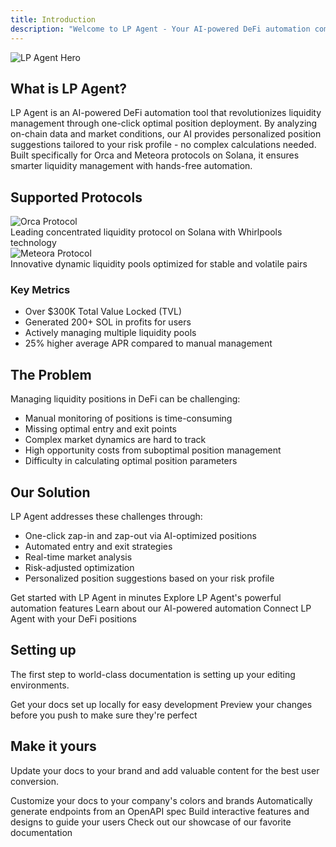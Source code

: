 ```yaml
---
title: Introduction
description: "Welcome to LP Agent - Your AI-powered DeFi automation companion"
---
```


<img src="/images/hero.png" alt="LP Agent Hero" />

## What is LP Agent?

LP Agent is an AI-powered DeFi automation tool that revolutionizes liquidity management through one-click optimal position deployment. By analyzing on-chain data and market conditions, our AI provides personalized position suggestions tailored to your risk profile - no complex calculations needed. Built specifically for Orca and Meteora protocols on Solana, it ensures smarter liquidity management with hands-free automation.

## Supported Protocols

<CardGroup cols={2}>
  <Card>
    <img
      src="/images/orca.svg"
      alt="Orca Protocol"
      className="h-8 dark:invert"
    />
    <div className="mt-4">
      Leading concentrated liquidity protocol on Solana with Whirlpools
      technology
    </div>
  </Card>
  <Card>
    <img
      src="/images/meteora.svg"
      alt="Meteora Protocol"
      className="h-8 dark:invert"
    />
    <div className="mt-4">
      Innovative dynamic liquidity pools optimized for stable and volatile pairs
    </div>
  </Card>
</CardGroup>

### Key Metrics

- Over $300K Total Value Locked (TVL)
- Generated 200+ SOL in profits for users
- Actively managing multiple liquidity pools
- 25% higher average APR compared to manual management

## The Problem

Managing liquidity positions in DeFi can be challenging:

- Manual monitoring of positions is time-consuming
- Missing optimal entry and exit points
- Complex market dynamics are hard to track
- High opportunity costs from suboptimal position management
- Difficulty in calculating optimal position parameters

## Our Solution

LP Agent addresses these challenges through:

- One-click zap-in and zap-out via AI-optimized positions
- Automated entry and exit strategies
- Real-time market analysis
- Risk-adjusted optimization
- Personalized position suggestions based on your risk profile

<CardGroup cols={2}>
  <Card title="Quick Start" icon="rocket" href="/quickstart">
    Get started with LP Agent in minutes
  </Card>
  <Card title="Key Features" icon="stars" href="/features">
    Explore LP Agent's powerful automation features
  </Card>
  <Card title="How It Works" icon="gears" href="/how-it-works">
    Learn about our AI-powered automation
  </Card>
  <Card title="Integration Guide" icon="plug" href="/integration">
    Connect LP Agent with your DeFi positions
  </Card>
</CardGroup>

## Setting up

The first step to world-class documentation is setting up your editing environments.

<CardGroup cols={2}>
  <Card
    title="Edit Your Docs"
    icon="pen-to-square"
    href="https://mintlify.com/docs/quickstart"
  >
    Get your docs set up locally for easy development
  </Card>
  <Card
    title="Preview Changes"
    icon="image"
    href="https://mintlify.com/docs/development"
  >
    Preview your changes before you push to make sure they're perfect
  </Card>
</CardGroup>

## Make it yours

Update your docs to your brand and add valuable content for the best user conversion.

<CardGroup cols={2}>
  <Card
    title="Customize Style"
    icon="palette"
    href="https://mintlify.com/docs/settings/global"
  >
    Customize your docs to your company's colors and brands
  </Card>
  <Card
    title="Reference APIs"
    icon="code"
    href="https://mintlify.com/docs/api-playground/openapi"
  >
    Automatically generate endpoints from an OpenAPI spec
  </Card>
  <Card
    title="Add Components"
    icon="screwdriver-wrench"
    href="https://mintlify.com/docs/content/components/accordions"
  >
    Build interactive features and designs to guide your users
  </Card>
  <Card
    title="Get Inspiration"
    icon="stars"
    href="https://mintlify.com/customers"
  >
    Check out our showcase of our favorite documentation
  </Card>
</CardGroup>
